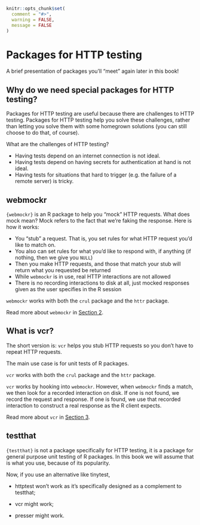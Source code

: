 ```r
knitr::opts_chunk$set(
  comment = "#>",
  warning = FALSE,
  message = FALSE
)
```

# Packages for HTTP testing

A brief presentation of packages you'll "meet" again later in this book!

## Why do we need special packages for HTTP testing?

Packages for HTTP testing are useful because there are challenges to HTTP testing.
Packages for HTTP testing help you solve these challenges, rather than letting you solve them with some homegrown solutions (you can still choose to do that, of course).

What are the challenges of HTTP testing?

* Having tests depend on an internet connection is not ideal.
* Having tests depend on having secrets for authentication at hand is not ideal.
* Having tests for situations that hard to trigger (e.g. the failure of a remote server) is tricky.

## webmockr

`{webmockr}` is an R package to help you "mock" HTTP requests. What does mock mean? Mock refers to the fact that we're faking the response. Here is how it works:

* You "stub" a request. That is, you set rules for what HTTP request you'd like to match on.
* You also can set rules for what you'd like to respond with, if anything (if nothing, then we give you `NULL`)
* Then you make HTTP requests, and those that match your stub will return what you requested be returned
* While `webmockr` is in use, real HTTP interactions are not allowed
* There is no recording interactions to disk at all, just mocked responses given as the user specifies in the R session

`webmockr` works with both the `crul` package and the `httr` package.

Read more about `webmockr` in [Section 2](#mocking).

## What is vcr? {#what-vcr}

The short version is: `vcr` helps you stub HTTP requests so you don't have to repeat HTTP requests.

The main use case is for unit tests of R packages.

`vcr` works with both the `crul` package and the `httr` package.

`vcr` works by hooking into `webmockr`. However, when `webmockr` finds a match, we then look for a recorded interaction on disk. If one is not found, we record the request and response. If one is found, we use that recorded interaction to construct a real response as the R client expects.

Read more about `vcr` in [Section 3](#vcr-intro).

## testthat 

`{testthat}` is not a package specifically for HTTP testing, it is a package for general purpose unit testing of R packages.
In this book we will assume that is what you use, because of its popularity.

Now, if you use an alternative like tinytest, 

* httptest won't work as it's specifically designed as a complement to testthat;

* vcr might work;

* presser might work.
